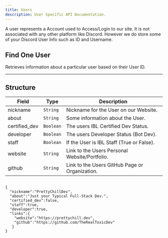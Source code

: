 ```yaml
---
title: Users
description: User Specific API Documentation.
---
```



A user represents a Account used to Access/Login to our site. 
It is not associated with any other platform like Discord.
However we do store some of your Discord User Info such as ID and Username.

## Find One User

<HTTPHeader type="GET" path="user/:user_id" />

Retrieves information about a particular user based on their User ID.

---

## Structure

| Field     | Type        | Description                                                                                         |
| --------- | ----------- | --------------------------------------------------------------------------------------------------- |
| nickname  | `String`    | Nickname for the User on our Website.                                                               |
| about     | `String`    | Some information about the User.                                                                    |
| certified_dev | `Boolean` | The users IBL Certified Dev Status.                                                               |
| developer | `Boolean`    | The users Developer Status (Bot Dev).                                                              |
| staff     | `Boolean`    | If the User is IBL Staff (True or False).                                                          |
| website   | `String`     | Link to the Users Personal Website/Portfolio.                                                      |
| github     | `String`    | Link to the Users GitHub Page or Organization.                                                     |


```json:title=Example%20Response

{
  "nickname":"PrettyChillDev",
  "about":"Just your Typical Full-Stack Dev.",
  "certified_dev":false,
  "staff":true,
  "developer":true,
  "links":{
    "website":"https://prettychill.dev",
    "github":"https://github.com/TheRealToxicDev"
   }
}

```
